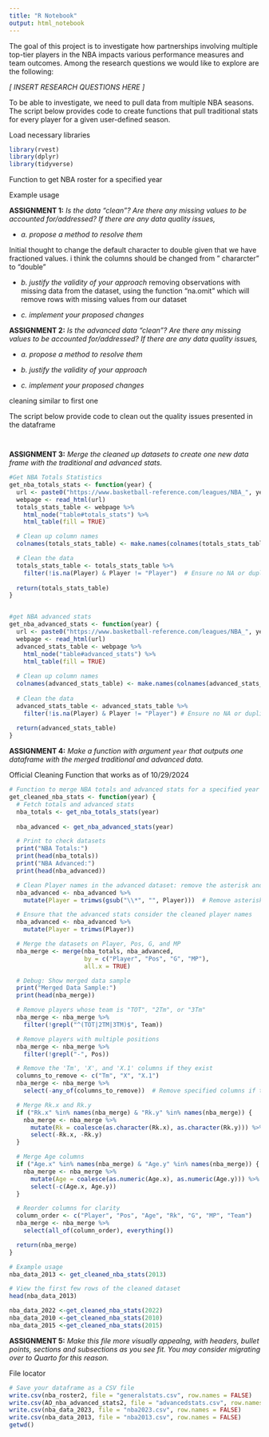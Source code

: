 ```yaml
---
title: "R Notebook"
output: html_notebook
---
```


The goal of this project is to investigate how partnerships involving multiple top-tier players in the NBA impacts various performance measures and team outcomes. Among the research questions we would like to explore are the following:

*[ INSERT RESEARCH QUESTIONS HERE ]*

To be able to investigate, we need to pull data from multiple NBA seasons. The script below provides code to create functions that pull traditional stats for every player for a given user-defined season.

Load necessary libraries
```r
library(rvest)
library(dplyr)
library(tidyverse)
```

Function to get NBA roster for a specified year


Example usage





**ASSIGNMENT 1:** *Is the data "clean"? Are there any missing values to be accounted for/addressed? If there are any data quality issues,*

 - *a. propose a method to resolve them*
       
Initial thought to change the default character to double given that we have fractioned values. i think the columns should be changed from " chararcter" to "double" 


 - *b. justify the validity of your approach*
removing observations with missing data from the dataset, using the function "na.omit" which will remove rows with missing values from our dataset


 - *c. implement your proposed changes*


**ASSIGNMENT 2:** *Is the advanced data "clean"? Are there any missing values to be accounted for/addressed? If there are any data quality issues,*

 - *a. propose a method to resolve them*

 - *b. justify the validity of your approach*

 - *c. implement your proposed changes*
 
 cleaning similar to first one 
 
 
 The script below provide code to clean out the quality issues presented in the dataframe
 
 
 
```r

```
 
 
 
```r



```


**ASSIGNMENT 3:** *Merge the cleaned up datasets to create one new data frame with the traditional and advanced stats.*



```r
#Get NBA Totals Statistics
get_nba_totals_stats <- function(year) {
  url <- paste0("https://www.basketball-reference.com/leagues/NBA_", year, "_totals.html")
  webpage <- read_html(url)
  totals_stats_table <- webpage %>%
    html_node("table#totals_stats") %>%
    html_table(fill = TRUE)

  # Clean up column names
  colnames(totals_stats_table) <- make.names(colnames(totals_stats_table), unique = TRUE)

  # Clean the data
  totals_stats_table <- totals_stats_table %>%
    filter(!is.na(Player) & Player != "Player")  # Ensure no NA or duplicate header rows
  
  return(totals_stats_table)
}


#get NBA advanced stats
get_nba_advanced_stats <- function(year) {
  url <- paste0("https://www.basketball-reference.com/leagues/NBA_", year, "_advanced.html")
  webpage <- read_html(url)
  advanced_stats_table <- webpage %>%
    html_node("table#advanced_stats") %>%
    html_table(fill = TRUE)
  
  # Clean up column names
  colnames(advanced_stats_table) <- make.names(colnames(advanced_stats_table), unique = TRUE)
  
  # Clean the data
  advanced_stats_table <- advanced_stats_table %>%
    filter(!is.na(Player) & Player != "Player") # Ensure no NA or duplicate header rows
  
  return(advanced_stats_table)
}

```


**ASSIGNMENT 4:** *Make a function with argument `year` that outputs one dataframe with the merged traditional and advanced data.* 


Official Cleaning Function that works as of 10/29/2024
```r
# Function to merge NBA totals and advanced stats for a specified year
get_cleaned_nba_stats <- function(year) {
  # Fetch totals and advanced stats
  nba_totals <- get_nba_totals_stats(year)
  
  nba_advanced <- get_nba_advanced_stats(year)

  # Print to check datasets
  print("NBA Totals:")
  print(head(nba_totals))
  print("NBA Advanced:")
  print(head(nba_advanced))

  # Clean Player names in the advanced dataset: remove the asterisk and trim spaces
  nba_advanced <- nba_advanced %>%
    mutate(Player = trimws(gsub("\\*", "", Player)))  # Remove asterisk

  # Ensure that the advanced stats consider the cleaned player names
  nba_advanced <- nba_advanced %>%
    mutate(Player = trimws(Player))

  # Merge the datasets on Player, Pos, G, and MP
  nba_merge <- merge(nba_totals, nba_advanced, 
                     by = c("Player", "Pos", "G", "MP"), 
                     all.x = TRUE)

  # Debug: Show merged data sample
  print("Merged Data Sample:")
  print(head(nba_merge))

  # Remove players whose team is "TOT", "2Tm", or "3Tm"
  nba_merge <- nba_merge %>%
    filter(!grepl("^(TOT|2TM|3TM)$", Team))

  # Remove players with multiple positions
  nba_merge <- nba_merge %>%
    filter(!grepl("-", Pos))

  # Remove the 'Tm', 'X', and 'X.1' columns if they exist
  columns_to_remove <- c("Tm", "X", "X.1")
  nba_merge <- nba_merge %>%
    select(-any_of(columns_to_remove))  # Remove specified columns if they exist

  # Merge Rk.x and Rk.y
  if ("Rk.x" %in% names(nba_merge) & "Rk.y" %in% names(nba_merge)) {
    nba_merge <- nba_merge %>%
      mutate(Rk = coalesce(as.character(Rk.x), as.character(Rk.y))) %>%
      select(-Rk.x, -Rk.y)
  }

  # Merge Age columns
  if ("Age.x" %in% names(nba_merge) & "Age.y" %in% names(nba_merge)) {
    nba_merge <- nba_merge %>%
      mutate(Age = coalesce(as.numeric(Age.x), as.numeric(Age.y))) %>%
      select(-c(Age.x, Age.y))
  }

  # Reorder columns for clarity
  column_order <- c("Player", "Pos", "Age", "Rk", "G", "MP", "Team")
  nba_merge <- nba_merge %>%
    select(all_of(column_order), everything())

  return(nba_merge)
}

# Example usage
nba_data_2013 <- get_cleaned_nba_stats(2013)

# View the first few rows of the cleaned dataset
head(nba_data_2013)


```


```r
nba_data_2022 <-get_cleaned_nba_stats(2022)
nba_data_2010 <-get_cleaned_nba_stats(2010)
nba_data_2015 <-get_cleaned_nba_stats(2015)
```


**ASSIGNMENT 5:** *Make this file more visually appealng, with headers, bullet points, sections and subsections as you see fit. You may consider migrating over to Quarto for this reason.*


File locator
```r
# Save your dataframe as a CSV file
write.csv(nba_roster2, file = "generalstats.csv", row.names = FALSE)
write.csv(AO_nba_advanced_stats2, file = "advancedstats.csv", row.names = FALSE)
write.csv(nba_data_2023, file = "nba2023.csv", row.names = FALSE)
write.csv(nba_data_2013, file = "nba2013.csv", row.names = FALSE)
getwd()

```


